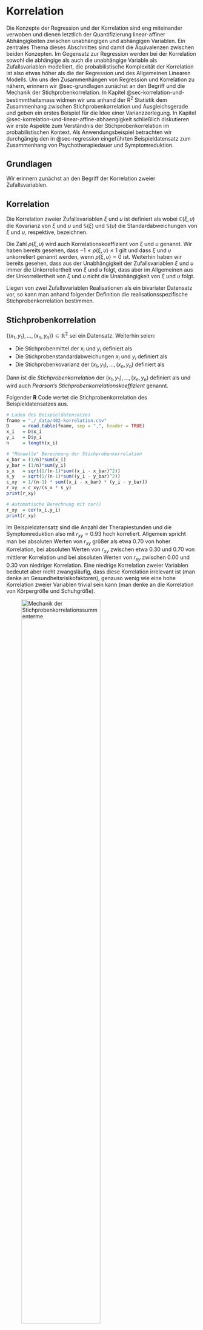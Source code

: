 # Korrelation {#sec-korrelation}
\normalsize

Die Konzepte der Regression und der Korrelation sind eng miteinander verwoben 
und dienen letztlich der Quantifizierung linear-affiner Abhängigkeiten zwischen 
unabhängigen und abhängigen Variablen. Ein zentrales Thema dieses Abschnittes 
sind damit die Äquivalenzen zwischen beiden Konzepten. Im Gegensatz zur Regression 
werden bei der Korrelation sowohl die abhängige als auch die unabhängige Variable 
als Zufallsvariablen modelliert, die probabilistische Komplexität der Korrelation 
ist also etwas höher als die der Regression und des Allgemeinen Linearen Modells. 
Um uns den Zusammenhängen von Regression und Korrelation zu nähern, erinnern wir 
@sec-grundlagen zunächst an den Begriff und die Mechanik der Stichprobenkorrelation. 
In Kapitel @sec-korrelation-und-bestimmtheitsmass widmen wir uns anhand der 
$\mathrm{R}^2$ Statistik dem Zusammenhang zwischen Stichprobenkorrelation und 
Ausgleichsgerade und geben ein erstes Beispiel für die Idee einer Varianzzerlegung. 
In Kapitel @sec-korrelation-und-linear-affine-abhaengigkeit schließlich diskutieren wir 
erste Aspekte zum Verständnis der Stichprobenkorrelation im probabilistischen Kontext. 
Als Anwendungsbeispiel betrachten wir durchgängig den in @sec-regression eingeführten 
Beispieldatensatz zum Zusammenhang von Psychotherapiedauer und Symptomreduktion.

## Grundlagen {#sec-grundlagen}
Wir erinnern zunächst an den Begriff der Korrelation zweier Zufallsvariablen.

:::{#def-korrelation} 
## Korrelation
Die Korrelation zweier Zufallsvariablen $\xi$ und $\upsilon$ ist definiert als
\begin{equation}
\rho(\xi, \upsilon):=\frac{\mathbb{C}(\xi, \upsilon)}{\mathbb{S}(\xi) \mathbb{S}(\upsilon)}
\end{equation}
wobei $\mathbb{C}(\xi, \upsilon)$ die Kovarianz von $\xi$ und $\upsilon$ und $\mathbb{S}(\xi)$ 
und $\mathbb{S}(\upsilon)$ die Standardabweichungen von $\xi$ und $\upsilon$, respektive, bezeichnen.
:::

Die Zahl $\rho(\xi, \upsilon)$ wird auch Korrelationskoeffizient von $\xi$ und $\upsilon$ genannt. 
Wir haben bereits gesehen, dass $-1 \leq \rho(\xi, \upsilon) \leq 1$ gilt und dass $\xi$ 
und $\upsilon$ unkorreliert genannt werden, wenn $\rho(\xi, \upsilon)=0$ ist. Weiterhin haben 
wir bereits gesehen, dass aus der Unabhängigkeit der Zufallsvariablen $\xi$ und 
$\upsilon$ immer die Unkorreliertheit von $\xi$ und $\upsilon$ folgt, dass aber im Allgemeinen 
aus der Unkorreliertheit von $\xi$ und $\upsilon$ nicht die Unabhängigkeit von $\xi$ und $\upsilon$ folgt.

Liegen von zwei Zufallsvariablen Realisationen als ein bivariater Datensatz vor, 
so kann man anhand folgender Definition die realisationsspezifische Stichprobenkorrelation bestimmen.

:::{#def-stichprobenkorrelation}
## Stichprobenkorrelation 

$\left\{\left(x_{1}, y_{1}\right), \ldots,\left(x_{n}, y_{n}\right)\right\} \subset \mathbb{R}^{2}$ 
sei ein Datensatz. Weiterhin seien:

* Die Stichprobenmittel der $x_{i}$ und $y_{i}$ definiert als
\begin{equation}
\bar{x}:=\frac{1}{n} \sum_{i=1}^{n} x_{i} \mbox{ und } \bar{y}:=\frac{1}{n} \sum_{i=1}^{n} y_{i}
\end{equation}
* Die Stichprobenstandardabweichungen $x_{i}$ und $y_{i}$ definiert als
\begin{equation}
s_{x}:=\sqrt{\frac{1}{n-1} \sum_{i=1}^{n}\left(x_{i}-\bar{x}\right)^{2}} \mbox{ und } s_{y}:=\sqrt{\frac{1}{n-1} \sum_{i=1}^{n}\left(y_{i}-\bar{y}\right)^{2}} .
\end{equation}
* Die Stichprobenkovarianz der $\left(x_{1}, y_{1}\right), \ldots,\left(x_{n}, y_{n}\right)$ definiert als
\begin{equation}
c_{x y}:=\frac{1}{n-1} \sum_{i=1}^{n}\left(x_{i}-\bar{x}\right)\left(y_{i}-\bar{y}\right)
\end{equation}

Dann ist die *Stichprobenkorrelation* der $\left(x_{1}, y_{1}\right), \ldots,\left(x_{n}, y_{n}\right)$ 
definiert als
\begin{equation}
r_{x y}:=\frac{c_{x y}}{s_{x} s_{y}}
\end{equation}
und wird auch *Pearson's Stichprobenkorrelationskoeffizient* genannt.
:::
Folgender **R** Code wertet die Stichprobenkorrelation des Beispieldatensatzes aus.

\tiny
```r
# Laden des Beispieldatensatzes
fname = "./_data/402-korrelation.csv"                                           # Dateipfad
D     = read.table(fname, sep = ",", header = TRUE)                             # Laden als Dataframe
x_i   = D$x_i                                                                   # x_i Werte
y_i   = D$y_i                                                                   # y_i Werte
n     = length(x_i)                                                             # n

# "Manuelle" Berechnung der Stichprobenkorrelation
x_bar = (1/n)*sum(x_i)                                                          # \bar{x}
y_bar = (1/n)*sum(y_i)                                                          # \bar{y}
s_x   = sqrt(1/(n-1)*sum((x_i - x_bar)^2))                                      # s_x
s_y   = sqrt(1/(n-1)*sum((y_i - y_bar)^2))                                      # s_y
c_xy  = 1/(n-1) * sum((x_i - x_bar) * (y_i - y_bar))                            # c_{xy}
r_xy  = c_xy/(s_x * s_y)                                                        # r_{xy}
print(r_xy)                                                                     # Ausgabe

# Automatische Berechnung mit cor()
r_xy  = cor(x_i,y_i)                                                             # r_{xy}
print(r_xy)                                                                      # Ausgabe
```
\normalsize

Im Beispieldatensatz sind die Anzahl der Therapiestunden und die Symptomreduktion 
also mit $r_{x y}=0.93$ hoch korreliert. Allgemein spricht man bei absoluten 
Werten von $r_{x y}$ größer als etwa 0.70 von hoher Korrelation, bei absoluten Werten 
von $r_{x y}$ zwischen etwa 0.30 und 0.70 von mittlerer Korrelation und bei 
absoluten Werten von $r_{x y}$ zwischen 0.00 und 0.30 von niedriger Korrelation. 
Eine niedrige Korrelation zweier Variablen bedeutet aber nicht zwangsläufig, 
dass diese Korrelation irrelevant ist (man denke an Gesundheitsrisikofaktoren), 
genauso wenig wie eine hohe Korrelation zweier Variablen trivial sein kann 
(man denke an die Korrelation von Körpergröße und Schuhgröße).

![Mechanik der Stichprobenkorrelationssummenterme.](./_figures/402-korrelationsterme){#fig-korrelationsterme fig-align="center" width=70%}

Da die Stichprobenkorrelation lediglich die auf das Intervall $[-1,1]$ normalisierte 
Stichprobenkovarianz $c_{x y}$ ist, wird die Höhe der Stichprobenkorrelation und 
insbesondere ihr Vorzeichen entscheidend durch die Werte Stichprobenkovarianzsummenterme 
$\left(x_{i}-\bar{x}\right)\left(y_{i}-\bar{y}\right)$ bestimmt. Dabei ist es 
entscheidend, wie häufig über die Datenpaare $\left(x_{i}, y_{i}\right)$ hinweg 
die $x_{i}$ und $y_{i}$ gleichartig oder entgegengesetzt von ihren jeweiligen 
Stichprobenmitteln abweichen. Dies ist schematisch in @fig-korrelationsterme dargestellt. 
Bei häufiger richtungsgleicher Abweichung von ihren jeweiligen Mittelwerten, 
sowohl in positiver als auch in negativer Richtung, ergibt das Produkt 
$\left(x_{i}-\bar{x}\right)\left(y_{i}-\bar{y}\right)$ eine positive Zahl, trägt
 also zu einer positiven Stichprobenkovarianz bei. Bei häufiger entgegengesetzter 
 Abweichung von ihren jeweiligen Mittelwerten ergibt das Produkt 
 $\left(x_{i}-\bar{x}\right)\left(y_{i}-\bar{y}\right)$ häufig eine negative Zahl, 
 trägt also zu einer negativen Stichprobenkovarianz bei. Kommen sowohl 
 richtungsgleiche als auch entgegengesetzte Abweichungen der $x_{i}$ und $y_{i}$ 
 häufig vor, so gleichen sich positive und negative Beiträge zur Stichprobenkovarianzsumme 
 eher aus und es resultiert eine geringe Stichprobenkovarianz bzw. ein 
 Stichprobenkorrelationskoeffizient nahe Null. Abbildung 2.2 zeigt bivariate 
 Datensätze von jeweils $n=30$ Datenpunkten zusammen mit ihren jeweiligen 
 Stichprobenkorrelationskoeffizienten.

Der Vorteil des Stichprobenkorrelationskoeffizienten gegenüber der Stichprobenkovarianz 
als Zusammenhangsmaß ist es, dass der absolute Wert des Stichprobenkorrelationskoeffizienten 
bei linear-affiner Transformation der zugrundeliegende Wertemenge gleich bleibt, 
wohingegen die Stichprobenkovarianz ihren Wert je nach gewähltem Maßstab ändert. 
Man sagt deshalb auch, dass der Stichprobenkorrelationkoeffizient maßstabsunabhängig ist. 
Dies ist die zentrale Aussage folgenden Theorems.

:::{#thm-stichprobenkorrelation-bei-linear-affiner-transformation} 
## Stichprobenkorrelation bei linear affiner Transformation

Für einen Datensatz $\left\{\left(x_{i}, y_{i}\right)\right\}_{i=1, \ldots n} \subset \mathbb{R}^{2}$ 
sei $\left\{\left(\tilde{x}_{i}, \tilde{y}_{i}\right)\right\}_{i=1, \ldots n} \subset \mathbb{R}^{2}$ 
der linear-affin transformierte Datensatz mit
\begin{equation}
\left(\tilde{x}_{i}, \tilde{y}_{i}\right)=\left(a_{x} x_{i}+b_{x}, a_{y} y_{i}+b_{y}\right), a_{x}, a_{y} \neq 0 .
\end{equation}
gegeben. Dann gilt
\begin{equation}
\left|r_{\tilde{x} \tilde{y}}\right|=\left|r_{x y}\right| .
\end{equation}
:::

```r
library(MASS)
library(latex2exp)
pdf(
file        = "./_figures/402-korrelationsbeispiele.pdf",
width       = 11,
height      = 11)
par(
family      = "sans",
mfcol       = c(3,3),
pty         = "s",
bty         = "l",
lwd         = 1,
las         = 1,
mgp         = c(2,1,0),
xaxs        = "i",
yaxs        = "i",
font.main   = 1,
cex         = 1,
cex.main    = 1.3)

# Modellformulierung
n           = 30                                # Anzahl an Stichprobenvektoren
mu          = c(0,0)                            # Erwartungswertparameter
sigma_1     = 1                                 # \sigma_1
sigma_2     = 1                                 # \sigma_2
rho_12      = c( 0.8, 0.2, -0.4,                # \rho_12
                 0.6, 0.0, -0.6,
                 0.4,-0.2, -0.8)

# Datenrealisierung und Visualisierung
set.seed(1)
for(rho in rho_12){
  Sigma  = matrix(c(sigma_1^2             , rho*sigma_1*sigma_2,
                   rho*sigma_1*sigma_2, sigma_2^2), nrow = 2)
  xy     = mvrnorm(n, mu, Sigma)
  plot(
  xy,
  pch         = 21,
  col         = "white",
  bg          = "black",
  xlab        = TeX("$x$"),
  ylab        = TeX("$y$"),
  xlim        = c(-3,3),
  ylim        = c(-3,3),
  main        = TeX(sprintf("$r_{xy}$ = %.2f", cor(xy[,1],xy[,2]))))
}
dev.off()
```

![Beispiele bivariater Datensätze und ihrer Stichprobenkorrelationen.](./_figures/402-korrelationsbeispiele){#fig-korrelationsbeispiele fig-align="center" width=100%}

:::{.proof}
\begin{equation}
\begin{aligned}
r_{\tilde{x} \tilde{y}} 
& :=\frac{\frac{1}{n-1} \sum_{i=1}^{n}\left(\tilde{x}_{i}-\bar{\tilde{x}}\right)\left(\tilde{y}_{i}-\bar{\tilde{y}}\right)}{\sqrt{\frac{1}{n-1}\left(\sum_{i=1}^{n} \tilde{x}_{i}-\bar{\tilde{x}}\right)^{2}} \sqrt{\frac{1}{n-1}\left(\sum_{i=1}^{n} \tilde{y}_{i}-\bar{\tilde{y}}\right)^{2}}} \\
& =\frac{\sum_{i=1}^{n}\left(a_{x} x_{i}+b_{x}-\left(a_{x} \bar{x}+b_{x}\right)\right)\left(a_{y} y_{i}+b_{y}-\left(a_{y} \bar{y}+b_{y}\right)\right)}{\sqrt{\sum_{i=1}^{n}\left(a_{x} x_{i}+b_{x}-\left(a_{x} \bar{x}+b_{x}\right)\right)^{2}} \sqrt{\sum_{i=1}^{n}\left(a_{y} y_{i}+b_{y}-\left(a_{y} \bar{y}+b_{y}\right)\right)^{2}}} \\
& =\frac{a_{x} a_{y} \sum_{i=1}^{n}\left(x_{i}-\bar{x}\right)\left(y_{i}-\bar{y}\right)}{\sqrt{a_{x}^{2} \sum_{i=1}^{n}\left(x_{i}-\bar{x}\right)^{2}} \sqrt{a_{y}^{2} \sum_{i=1}^{n}\left(y_{i}-\bar{y}\right)^{2}}} \\
& =\frac{a_{x} a_{y}}{\left|a_{x}\right|\left|a_{y}\right|} \frac{\sum_{i=1}^{n}\left(x_{i}-\bar{x}\right)\left(y_{i}-\bar{y}\right)}{\sqrt{\sum_{i=1}^{n}\left(x_{i}-\bar{x}\right)^{2}} \sqrt{\sum_{i=1}^{n}\left(y_{i}-\bar{y}\right)^{2}}} \\
& =\frac{a_{x} a_{y}}{\left|a_{x}\right|\left|a_{y}\right|} \frac{c_{x y}}{s_{x} s_{y}} \\
& =\frac{a_{x} a_{y}}{\left|a_{x}\right|\left|a_{y}\right|} r_{x y} .
\end{aligned}
\end{equation}
Also folgt, durch Durchspielen aller möglichen Vorzeichenfälle, dass
\begin{equation}
\left|r_{\tilde{x} \tilde{y}}\right|=\left|r_{x y}\right| .
\end{equation}
:::

## Korrelation und Bestimmheitsmaß {#sec-korrelation-und-bestimmtheitsmass}

Das sogenannte Bestimmtheitsmaß $\mathrm{R}^{2}$ ist eine beliebte, häufig 
reportierte Statistik zur Beschreibung der Zusammenhangsstärke der Werte einer 
unabhängigen und einer abhängigen Variable. Numerisch handelt es sich bei 
$\mathrm{R}^{2}$ lediglich um den quadrierten Stichprobenkorrelationskoeffizienten. 
Ist die seStichprobenkorrelation zum Beispiel $r_{x y}=0.5$, dann ist 
$\mathrm{R}^{2}=0.5^{2}=0.25$, ist die Stichprobenkorrelation dagegen $r_{x y}=-0.5$, 
dann gilt analog $\mathrm{R}^{2}=(-0.5)^{2}=0.25$. An diesen Beispielen erkennt man, 
dass $\mathrm{R}^{2}$ weniger Information über die Rohdaten enthält als $r_{x y}$, 
da das Vorzeichen und damit die Richtung des Zusammenhangs wegfällt. Per se ist 
die Angabe von $\mathrm{R}^{2}$ anstelle von $r_{x y}$ als Deskriptivstatistik 
zur Beschreibung der Zusammenhangsstärke der Werte von unabhängiger und abhängiger 
Variable ohne Vorteil. Wir wollen hier trotzdem etwas genauer auf $\mathrm{R}^{2}$ 
eingehen, da ein tieferes Verständnis von $\mathrm{R}^{2}$ einerseits den Einstieg 
in das Konzept der Varianzzerlegungen erlaubt und andererseits die Zusammenhänge 
zwischen den Konzepten der Ausgleichsgerade und der Stichprobenkorrelation weiter 
verdeutlicht. Wir erweitern dazu zunächst die Beschreibung der Ausgleichsgerade 
aus @sec-methode-der-kleinsten-quadrate durch die Begriffe der erklärten Werte und der Residuen.

:::{#def-erklaerte-werte-und-residuen-einer-ausgleichsgerade}   
## Erklärte Werte und Residuen einer Ausgleichsgerade. 
Gegeben sei ein Datensatz $\left\{\left(x_{1}, y_{1}\right), \ldots,\left(x_{n}, y_{n}\right)\right\} \subset \mathbb{R}^{2}$ 
und die zu diesem Datensatz gehörende Ausgleichsgerade
\begin{equation}
f_{\hat{\beta}}: \mathbb{R} \rightarrow \mathbb{R}, x \mapsto f_{\hat{\beta}}(x):=\hat{\beta}_{0}+\hat{\beta}_{1} x
\end{equation}
Dann werden für $i=1, \ldots, n$
\begin{equation}
\widehat{y}_{i}:=\hat{\beta}_{0}+\hat{\beta}_{1} x_{i}
\end{equation}
die durch die Ausgleichsgerade *erklärten Werte* genannt und
\begin{equation}
\hat{\varepsilon}_{i}:=y_{i}-\hat{y}_{i}
\end{equation}
werden die *Residuen* der Ausgleichsgerade genannt.
:::

Etwas allgemeiner formuliert sind die *erklärten Werte* damit die Datenvorhersage 
des Modells basierend auf den geschätzten Parameterwerten, während die Residuen 
die Differenzen zwischen den geschätzten Datenvorhersagen und den beobachteten 
Datenwerten bezeichnen. @fig-erklaerte-werte-und-residuen verdeutlicht diese 
Begriffe am Beispiel der Ausgleichsgerade des Beispieldatensatzes.

```r
# Einlesen des Beispieldatensatzes
fname       = "./_data/402-korrelation.csv"
D           = read.table(fname, sep = ",", header = TRUE)

# Ausgleichsgeradenparameter
x_bar       = mean(D$x_i)               # Stichprobenmittel der x_i-Werte
y_bar       = mean(D$y_i)               # Stichprobenmittel der y_i-Werte
s2x         = var(D$x_i)                # Stichprobenvarianz der  x_i-Werte
cxy         = cov(D$x_i, D$y_i)         # Stichprobenkovarianz der (x_i,y_i)-Werte
beta_1_hat  = cxy/s2x                   # \hat{\beta}_1, Steigungsparameter
beta_0_hat  = y_bar - beta_1_hat*x_bar  # \hat{\beta}_0, Offset Parameter

# Visualisierung
library(latex2exp)
pdf(
file        = "./_figures/402-erklaerte-werte-und-residuen.pdf",
width       = 5,
height      = 5)
par(
family      = "sans",
mfcol       = c(1,1),
pty         = "s",
bty         = "l",
lwd         = 1,
las         = 1,
mgp         = c(2,1,0),
xaxs        = "i",
yaxs        = "i",
font.main   = 1,
cex         = 1,
cex.main    = 1)
plot(
D$x_i,
D$y_i,
pch         = 16,
xlab        = "Anzahl Therapiestunden (x)",
ylab        = "Symptomreduktion (y)",
xlim        = c(0,21),
ylim        = c(-10, 40))
abline(
coef        = c(beta_0_hat, beta_1_hat),
lty         = 1,
col         = "black")
points(
D$x_i,
beta_0_hat + beta_1_hat*D$x_i,
pch         = 16,
col         = "grey")
arrows(
x0        = D$x_i,
y0        = D$y_i,
x1        = D$x_i,
y1        = beta_0_hat + beta_1_hat*D$x_i,
length    = 0,
col       = "grey")
points(
mean(D$x_i),
mean(D$y_i),
pch      = 16,
col      = "Blue")
# Legende
legend(
"topleft", 
c(
TeX("$(x_i,y_i)$"),                                          
TeX("$(\\bar{x} + \\bar{y})$"),
TeX("$f_{\\beta}(x)$"),
TeX("$\\hat{y}_i$"),
TeX("$\\hat{\\epsilon}_i$")),
cex         = .9, 
y.intersp   = 1.1,                                                               
lty         = c(NA,NA,1,NA,1),   
pch         = c(16,16,NA,16,NA),                                                        
col         = c("black", "blue", "black", "grey", "grey"),                                                                                              
lwd         = 1,                                                                
bty         = "n")
dev.off()
```

![Ausgleichsgerade, erklärte Werte und Residuen für den Beispieldatensatz..](./_figures/402-erklaerte-werte-und-residuen){#fig-erklaerte-werte-und-residuen fig-align="center" width=60%}

Mithilfe der Begriffe der erklärten Werte und Residuen lässt sich nun folgende 
Quadratsummenzerlegung beim Vorliegen einer Ausgleichsgerade eines Datensatzes angeben.

:::{#thm-quadratsummenzerlegung-bei-ausgleichsgerade}  

## Quadratsummenzerlegung bei Ausgleichsgerade
Für einen Datensatz $\left\{\left(x_{1}, y_{1}\right), \ldots,\left(x_{n}, y_{n}\right)\right\} \subset \mathbb{R}^{2}$ 
und seine zugehörige Ausgleichsgerade $f_{\hat{\beta}}$ seien für
\begin{equation}
\bar{y}:=\frac{1}{n} \sum_{i=1}^{n} y_{i} \mbox{ und } \hat{y}_{i}:=\hat{\beta}_{0}+\hat{\beta}_{1} x_{i} \text {, für } i=1, \ldots, n
\end{equation}
das Stichprobenmittel der $y_{i}$-Werte und die durch die Ausgleichsgerade 
erklärten Werte, respektive. Weiterhin seien

* die Total Sum of Squares definiert als
\begin{equation}
\mbox{SQT} := \sum_{i=1}^{n}\left(y_{i}-\bar{y}\right)^{2}
\end{equation}
* die Explained Sum of Squares definiert als
\begin{equation}
\mbox{SQE} := \sum_{i=1}^{n}\left(\widehat{y}_{i}-\bar{y}\right)^{2}
\end{equation}
* die Residual Sum of Squares definiert als
\begin{equation}
\mbox{SQR}  := \sum_{i=1}^{n}\left(y_{i}-\hat{y}_{i}\right)^{2}
\end{equation}

Dann gilt
\begin{equation}
\mbox{SQT} = \mbox{SQE} + \mbox{SQR}
\end{equation}
:::

:::{.proof}
\begin{equation}
\begin{aligned}
\mathrm{SQT} & =\sum_{i=1}^{n}\left(y_{i}-\bar{y}\right)^{2} \\
& =\sum_{i=1}^{n}\left(y_{i}-\hat{y}_{i}+\hat{y}_{i}-\bar{y}\right)^{2} \\
& =\sum_{i=1}^{n}\left(\left(y_{i}-\hat{y}_{i}\right)+\left(\hat{y}_{i}-\bar{y}\right)\right)^{2} \\
& =\sum_{i=1}^{n}\left(\left(y_{i}-\hat{y}_{i}\right)^{2}+2\left(y_{i}-\hat{y}_{i}\right)\left(\hat{y}_{i}-\bar{y}\right)+\left(\hat{y}_{i}-\bar{y}\right)^{2}\right) \\
& =\sum_{i=1}^{n}\left(\hat{y}_{i}-\bar{y}\right)^{2}+2 \sum_{i=1}^{n}\left(y_{i}-\hat{y}_{i}\right)\left(\hat{y}_{i}-\bar{y}\right)+\sum_{i=1}^{n}\left(y_{i}-\hat{y}_{i}\right)^{2} \\
& =\mathrm{SQE}+2 \sum_{i=1}^{n}\left(y_{i}-\hat{y}_{i}\right)\left(\hat{y}_{i}-\bar{y}\right)+\mathrm{SQR} \\
& =\mathrm{SQE}+\mathrm{SQR}
\end{aligned}
\end{equation}
Dabei ergibt sich die letzte Gleichung mit
\begin{equation}
\bar{\hat{y}}:=\frac{1}{n} \sum_{i=1}^{n} \hat{y}_{i}=\frac{1}{n} \sum_{i=1}^{n}\left(\hat{\beta}_{0}+\hat{\beta}_{1} x_{i}\right)=\hat{\beta}_{0}+\hat{\beta}_{1} \bar{x}=\bar{y}-\hat{\beta}_{1} \bar{x}+\hat{\beta}_{1} \bar{x}=\bar{y}
\end{equation}
und damit auch
\begin{equation}
\bar{\hat{y}}=\bar{y} \Leftrightarrow \frac{1}{n} \sum_{i=1}^{n} \hat{y}_{i}=\frac{1}{n} \sum_{i=1}^{n} y_{i} \Leftrightarrow \sum_{i=1}^{n} \hat{y}_{i}=\sum_{i=1}^{n} y_{i} \Leftrightarrow \bar{y} \sum_{i=1}^{n} \hat{y}_{i}=\bar{y} \sum_{i=1}^{n} y_{i}
\end{equation}
sowie
\begin{equation}
\bar{\hat{y}}=\bar{y} \Leftrightarrow \frac{1}{n} \sum_{i=1}^{n} \hat{y}_{i}=\frac{1}{n} \sum_{i=1}^{n} y_{i} \Leftrightarrow \sum_{i=1}^{n} y_{i}=\sum_{i=1}^{n} \hat{y}_{i} \Leftrightarrow \sum_{i=1}^{n} y_{i} \hat{y}_{i}=\sum_{i=1}^{n} \hat{y}_{i} \hat{y}_{i}
\end{equation}
aus
\begin{equation}
\begin{aligned}
\sum_{i=1}^{n}\left(y_{i}-\hat{y}_{i}\right)\left(\hat{y}_{i}-\bar{y}\right) & =\sum_{i=1}^{n}\left(y_{i} \hat{y}_{i}-y_{i} \bar{y}-\hat{y}_{i} \hat{y}_{i}+\hat{y}_{i} \bar{y}\right) \\
& =\sum_{i=1}^{n} y_{i} \hat{y}_{i}-\sum_{i=1}^{n} y_{i} \bar{y}-\sum_{i=1}^{n} \hat{y}_{i} \hat{y}_{i}+\sum_{i=1}^{n} \hat{y}_{i} \bar{y} \\
& =\sum_{i=1}^{n} y_{i} \hat{y}_{i}-\sum_{i=1}^{n} \hat{y}_{i} \hat{y}_{i}+\bar{y} \sum_{i=1}^{n} \hat{y}_{i}-\bar{y} \sum_{i=1}^{n} y_{i} \\
& =0+0 \\
& =0
\end{aligned}
\end{equation}
:::

Die Begriffsbildungen von @thm-quadratsummenzerlegung-bei-ausgleichsgerade erklären sich intuitiv wie folgt:

* SQT repräsentiert die Gesamtvariabilität der $y_{i}$-Werte um ihren Mittelwert $\bar{y}$.
* SQE repräsentiert die Variabilität der erklärten Werte $\hat{y}_{i}$ um ihren Mittelwert. 
Große Werte von SQE repräsentieren damit eine große absolute Steigung der $y_{i}$ 
mit den $x_{i}$ und kleine Werte von SQE repräsentieren eine kleine absolute 
Steigung der $y_{i}$ mit den $x_{i}$. SQE ist somit ein Maß für die Stärke des 
linearen Zusammenhangs der $x_{i^{-}}$ und $y_{i}$-Werte
* SQR ist die Summe der quadrierten Residuen, denn es gilt
\begin{equation}
\mathrm{SQR}:=\sum_{i=1}^{n}\left(y_{i}-\hat{y}_{i}\right)^{2}:=\sum_{i=1}^{n} \hat{\varepsilon}_{i}^{2}
\end{equation}

Große Werte von SQR repräsentieren damit große Abweichungen der erklärten von 
den beobachteten $y_{i}$-Werten und kleine Werte von SQR repräsentieren geringe
Abweichungen der erklärten von den beobachteten $y_{i}$-Werten. SQR ist also 
ein Maß für die Güte der Beschreibung der Datenmenge durch die Ausgleichsgerade.

Die zentrale Aussage des Theorem 2.1 ist nun, dass sich die Gesamtstreung der 
$y_{i}$-Werte um ihren Mittelwert $\bar{y}$ gerade aus der Summe der Stärke des 
linearen Zusammenhangs der $x_{i^{-}}$und $y_{i}$-Werte (also des "deterministischen Einflusses" 
der $x_{i}$ auf die $y_{i}$ ) sowie den den Abweichungen von diesem linearen Zusammenhang 
(also dem "Rauschen") zusammensetzt. Obwohl es sich bei SQT formal nicht um ein 
Varianzmaß handelt, spricht man in diesem Zusammenhang auch oft von einer 
Varianzzerlegung in erklärte Varianz und Residualvarianz. Dieses Motiv ist ein 
zentraler Aspekt des Allgemeinen Linearen Modells und wird in späteren Kapiteln 
erneut aufgegriffen werden. Für den Moment erlaubt Theorem 2.1 nun folgende 
Defintion des Bestimmtheitsmaßes $\mathrm{R}^{2}$.

:::{#def-bestimmtheitsmass-r2}
## Bestimmtheitsmaß $\mathrm{R}^{2}$
Für einen Datensatz $\left\{\left(x_{1}, y_{1}\right), \ldots,\left(x_{n}, y_{n}\right)\right\} \subset \mathbb{R}^{2}$ 
und seine zugehörige Ausgleichsgerade $f_{\hat{\beta}}$ sowie die zugehörigen 
Explained Sum of Squares SQE und Total Sum of Squares SQT heißt
\begin{equation}
\mathrm{R}^{2}:=\frac{\mathrm{SQE}}{\mathrm{SQT}}
\end{equation}
das *Bestimmtheitsmaß* oder der *Determinationskoeffizient*.
:::

Folgendes Theorem liefert nun den oben erwähnten Zusammenhang zwischen dem 
Bestimmtheitsmaß und der Stichprobenkorrelation.

:::{#thm-stichprobenkorrelation-und-bestimmtheitsmass}
## Stichprobenkorrelation und Bestimmtheitsmaß 

Für einen Datensatz $\left\{\left(x_{1}, y_{1}\right), \ldots,\left(x_{n}, y_{n}\right)\right\} \subset \mathbb{R}^{2}$ 
sei $\mathrm{R}^{2}$ das Bestimmtheitsmaß und $r_{x y}$ sei die Stichprobenkorrelation. Dann gilt
\begin{equation}
\mathrm{R}^{2} = r_{x y}^{2}
\end{equation}
:::

:::{.proof}
Wir halten zunächst fest, dass mit
\begin{equation}
\bar{\hat{y}}
:=\frac{1}{n} \sum_{i=1}^{n} \hat{y}_{i}
=\frac{1}{n} \sum_{i=1}^{n}\left(\hat{\beta}_{0}+\hat{\beta}_{1} x_{i}\right)
=\hat{\beta}_{0}+\hat{\beta}_{1} \bar{x}
=\bar{y}-\hat{\beta}_{1} \bar{x}+\hat{\beta}_{1} \bar{x}=\bar{y}
\end{equation}
folgt, dass
\begin{equation}
\begin{aligned}
\mathrm{SQE} & =\sum_{i=1}^{n}\left(\hat{y}_{i}-\bar{y}\right)^{2} \\
& =\sum_{i=1}^{n}\left(\hat{y}_{i}-\bar{\bar{y}}\right)^{2} \\
& =\sum_{i=1}^{n}\left(\hat{\beta}_{0}+\hat{\beta}_{1} x_{i}-\hat{\beta}_{0}-\hat{\beta}_{1} \bar{x}\right)^{2} \\
& =\sum_{i=1}^{n}\left(\hat{\beta}_{1}\left(x_{i}-\bar{x}\right)\right)^{2} \\
& =\hat{\beta}_{1}^{2} \sum_{i=1}^{n}\left(x_{i}-\bar{x}\right)^{2}
\end{aligned}
\end{equation}
Damit ergibt sich dann
\begin{equation}
\begin{aligned}
\mathrm{R}^{2} & =\frac{\mathrm{SQE}}{\mathrm{SQT}} \\
& =\frac{\sum_{i=1}^{n}\left(\hat{y}_{i}-\bar{y}\right)^{2}}{\sum_{i=1}^{n}\left(y_{i}-\bar{y}\right)^{2}} \\
& =\hat{\beta}_{1}^{2} \frac{\sum_{i=1}^{n}\left(x_{i}-\bar{x}\right)^{2}}{\sum_{i=1}^{n}\left(y_{i}-\bar{y}\right)^{2}} \\
& =\frac{c_{x y}^{2}}{s_{x}^{4}} \frac{\frac{1}{n-1} \sum_{i=1}^{n}\left(x_{i}-\bar{x}\right)^{2}}{\frac{1}{n-1} \sum_{i=1}^{n}\left(y_{i}-\bar{y}\right)^{2}} \\
& =\frac{c_{x y}^{2}}{s_{x}^{4}} \frac{s_{x}^{2}}{s_{y}^{2}} \\
& =\frac{c_{x y}^{2}}{s_{x}^{2} s_{y}^{2}} \\
& =\left(\frac{c_{x y}}{s_{x} s_{y}}\right)^{2} \\
& =r_{x y}^{2} .
\end{aligned}
\end{equation}
:::

Man beachte, dass mit $-1 \leq r_{x y} \leq 1$ aus @thm-stichprobenkorrelation-und-bestimmtheitsmass 
direkt folgt, dass $0 \leq \mathrm{R}^{2} \leq 1$. Nach @def-bestimmtheitsmass-r2
gilt $\mathrm{R}^{2}=0$ genau dann, wenn $\mathrm{SQE}=0$ ist. $\mathrm{R}^{2}=0$ 
bedeutet also, dass die erklärte Datenvariabilität durch die Ausgleichsgerade 
gleich Null ist und beschreibt damit den Fall einer denkbar schlechten Datenerklärung 
durch die Ausgleichsgerade. Andererseits gilt $\mathrm{R}^{2}=1$ genau dann, 
wenn $\mathrm{SQE}=\mathrm{SQT}$ ist. $\mathrm{R}^{2}=1$ bedeutet also, dass die 
Gesamtstreuung gleich der durch die Ausgleichsgerade erklärten Streuung ist und 
beschreibt den Fall, dass sämtliche Datenvariabilität durch die Ausgleichsgerade 
erklärt werden kann. Man sagt deshalb auch oft etwas ungenau, dass $\mathrm{R}^{2}$ 
die durch die Ausgleichsgerade erklärte Varianz an der Gesamtvarianz der 
Daten repräsentiert. Neben der jeweiligen Stichprobenkorrelation ist in 
@fig-korrelationsbeispiele auch jeweils das Bestimmtheitsmaß für die bivariaten 
Beispieldatensätze aufgeführt. 

## Korrelation und linear-affine Abhängigkeit {#sec-korrelation-und-linear-affine-abhaengigkeit}

Die Tatsache, dass stochastische Unabhängigkeit zwar Unkorreliertheit impliziert, 
dass umgekehrt die Unkorreliertheit zweier Zufallsvariablen aber nicht ihre 
stochatische Unabhängigkeit impliziert, deutet daraufhin, dass die Korrelation 
zweier Zufallsvariablen nur bestimmte Formen der Abhängigkeit zwischen Variablen 
misst. Abbildung 2.4 verdeutlicht dies anhand dreier Simulationsbeispiele.

```r
library(MASS)
library(latex2exp)
pdf(
file        = "./_figures/402-rlinearitaet.pdf",
width       = 11,
height      = 4)
par(
family      = "sans",
mfcol       = c(1,3),
pty         = "s",
bty         = "l",
lwd         = 1,
las         = 1,
mgp         = c(2,1,0),
xaxs        = "i",
yaxs        = "i",
font.main   = 1,
cex         = 1.1,
cex.main    = 1.2,
xpd         = TRUE)

# Modellformulierung und Datenrealisierungen
set.seed(1)
n           = 40
x           = seq(-pi,pi,len = n)
eps         = rnorm(n)
y_all       = list(x + eps ,x^2 + eps, 8*cos(2*x) + eps)

# Visualisierung
for(y in y_all){
 plot(
 x,
 y,
 pch   = 21,
 bg    = "black",
 col   = "white",
 xlim  = c(-3.5,3.5),
 main  = TeX(sprintf("$r_{xy}$ = %.2f", cor(x,y))))
}
dev.off()
```

![Korrelation und Abhängigkeit.](./_figures/402-rlinearitaet){#fig-rlinearitaet fig-align="center" width=100%}

@fig-rlinearitaet A zeigt eine Realisation des Modells
\begin{equation}
\upsilon_i=x_{i}+\varepsilon_{i} \mbox{ mit } \varepsilon_{i} \sim N(0,1) \mbox{ für } i=1,...,n.
\end{equation}
Die Stichprobenkorrelationen des Datensatzes $\left\{\left(x_{i}, y_{i}\right)\right\}_{i=1}^{n}$ 
ergibt sich hier zu $r_{x y}=0.90$. Es besteht eine klare Abhängigkeit des Wertes 
der $\upsilon_i$ Realisation $y_{i}$ vom Wert $x_{i}$: je höher der Wert von 
$x_{i}$, desto höher der Erwartungswert für den Wert von $\upsilon_i$. 
@fig-rlinearitaet B zeigt eine Realisation des Modells
\begin{equation}
\upsilon_i=x_{i}^{2}+\varepsilon_{i} \mbox{ mit } \varepsilon_{i} \sim N(0,1) \mbox{ für } i=1,...,n.
\end{equation}
Die Stichprobenkorrelationen des Datensatzes $\left\{\left(x_{i}, y_{i}\right)\right\}_{i=1}^{n}$ 
ergibt sich hier zu $r_{x y} = -0.01$. Die Stichprobenkorrelation ist also minimal. 
Es besteht aber auch hier eine klare Abhängigkeit des Wertes der $\upsilon_i$ 
Realisation $y_{i}$ vom Wert $x_{i}$ : je höher oder je niedriger der Wert von 
$x_{i}$, desto höher der Erwartungswert für den Wert von $\upsilon_i$, es 
besteht ein quadratischer Zusammenhang. Ein ähnliches Bild ergibt sich beim 
Betrachten von @fig-rlinearitaet C einer Realisation des Modells
\begin{equation}
\upsilon_i 
= 8 \cos \left(2 x_{i}\right)+\varepsilon_{i} \mbox{ mit } \varepsilon_{i} \sim N(0,1) \mbox{ für } i=1,...,n.
\end{equation}
Auch hier ergibt sich das Bild einer Abhängigkeit des Wertes der $\upsilon_i$ Realisation 
$y_{i}$ vom Wert $x_{i}$, in diesem Fall im Sinne einer zyklischen Abhängigkeit, 
die Stichprobenkorrelation ist aber mit $r_{x y}=-0.01$ wiederum minimal. Diese 
Simulationsbeispiele belegen also intuitiv, dass die Stichprobenkorrelation 
verschwindend gering sein kann, auch wenn klare Abhängigkeiten zwischen zwei 
Variablen bestehen. Als allgemeines Maß für die Abhängigkeit zweier Variablen 
ist die Korrelation also ungeeignet. Diesen Umstand zugrunde liegt die Tatsache, 
dass die Korrelation lediglich ein Maß für den linear-affinen Zusammenhang zweier 
Zufallsvariablen, nicht aber für ihre stochastische Abhängigkeit ist. Wir formalisieren 
und präzisieren diese Aussage in folgenden Theorem.

:::{#thm-korrelation-und-linear-affine-abhaengigkeit} 
## Korrelation und linear-affine Abhängigkeit
$\xi$ und $\upsilon$ seien zwei Zufallsvariablen mit positiver Varianz. Dann 
besteht genau dann eine lineare-affine Abhängigkeit der Form
\begin{equation}
\upsilon=\beta_{0}+\beta_{1} \xi \mbox{ mit } \beta_{0}, \beta_{1} \in \mathbb{R}
\end{equation}
zwischen $\xi$ und $\upsilon$, wenn
\begin{equation}
\rho(\xi, \upsilon)=1 \mbox{ oder } \rho(\xi, \upsilon)=-1
\end{equation}
gilt.
:::


:::{.proof}
Wir beschränken uns auf den Beweis der Aussage, dass aus $\upsilon=\beta_{0}+\beta_{1} \xi$ 
folgt, dass $\rho(\xi, \upsilon)= \pm 1$ ist. Dazu halten wir zunächst fest, 
dass mit den Theoremen zu den Eigenschaften von Erwartungswert und Varianz gilt, dass
\begin{equation}
\mathbb{E}(\upsilon) = \beta_{0}+\beta_{1} \mathbb{E}(\xi) 
\mbox{ und } 
\mathbb{V}(\upsilon) = \beta_{1}^{2} \mathbb{V}(\xi)
\end{equation}
Wegen $\mathbb{V}(\xi)>0$ und $\mathbb{V}(\upsilon)>0$ gilt damit $\beta_{1} \neq 0$. Es folgt dann
\begin{equation}
\beta_{1} > 0 
\Rightarrow 
\mathbb{S}(\upsilon)=\beta_{1} \mathbb{S}(\xi) > 0 
\mbox{ und } 
\beta_{1} < 0 
\Rightarrow 
\mathbb{S}(\upsilon) = -\beta_{1} \mathbb{S}(\xi) > 0.
\end{equation}
Weiterhin gilt
\begin{equation}
\begin{aligned}
\upsilon -\mathbb{E}(\upsilon) 
& = \beta_{0}+\beta_{1} \xi-\mathbb{E}(\upsilon) \\
& = \beta_{0}+\beta_{1} \xi-\beta_{0}-\beta_{1} \mathbb{E}(\xi) \\
& = \beta_{1} \xi-\beta_{1} \mathbb{E}(\xi) \\
& = \beta_{1}(\xi-\mathbb{E}(\xi)) .
\end{aligned}
\end{equation}
Für die Kovarianz von $\xi$ und $\upsilon$ ergibt sich also
\begin{equation}
\begin{aligned}
\mathbb{C}(\xi,\upsilon) 
& = \mathbb{E}((\upsilon-\mathbb{E}(\upsilon))(\xi-\mathbb{E}(\xi))) \\
& = \mathbb{E}\left(\beta_{1}(\xi-\mathbb{E}(\xi))(\xi-\mathbb{E}(\xi))\right) \\
& = \beta_{1} \mathbb{E}\left((\xi-\mathbb{E}(\xi))^{2}\right) \\
& = \beta_{1} \mathbb{V}(\xi) .
\end{aligned}
\end{equation}
Damit ergibt für die Korrelation von $\xi$ und $\upsilon$
\begin{equation}
\rho(\xi, \upsilon)
= \frac{\mathbb{C}(\xi,\upsilon)}{\mathbb{S}(\xi) \mathbb{S}(\upsilon)} 
= \pm \frac{\beta_{1} \mathbb{V}(\xi)}{\mathbb{S}(\xi) \beta_{1} \mathbb{S}(\xi)} 
= \pm \frac{\beta_{1} \mathbb{V}(\xi)}{\beta_{1} \mathbb{V}(\xi)} 
= \pm 1
\end{equation}
:::

Die Korrelation zweier Zufallsvariablen wird also genau dann maximal, wenn 
zwischen den beiden Zufallsvariablen ein linear-affiner Zusammenhang besteht. 
Dabei impliziert die linear-affine Abhängigkeit von $\upsilon$ von $\xi$ auch 
immer die linear-affine Abhängigkeit von $\xi$ von $\upsilon$, denn
\begin{equation}
\upsilon = \beta_{0} + \beta_{1} \xi 
\Leftrightarrow
-\beta_{0} + \upsilon = \beta_{1} \xi 
\Leftrightarrow 
\xi = -\frac{\beta_{0}}{\beta_{1}}+\frac{1}{\beta_{1}} \upsilon 
\Leftrightarrow 
\xi = \tilde{\beta}_{0}+\tilde{\beta}_{1} \upsilon
\end{equation}
mit
\begin{equation}
\tilde{\beta}_{0} = -\frac{\beta_{0}}{\beta_{1}} \mbox{ und } \tilde{\beta}_{1} = \frac{1}{\beta_{1}}.
\end{equation}

## Literaturhinweise

Der Begriff der Korrelation erscheint, allerdings basierend auf früheren Arbeiten 
zum Beispiel von @bravais1844, zunächst bei @galton1890 (vgl. @stigler1986) und wird 
unter anderem durch die Arbeiten von @pearson1895, @pearson1896, @pearson1900, 
@pearson1901 im Kontext multivariater Normalverteilungen weiter ausgearbeitet. 
Eine frühe Studie zum Verhältnis von Korrelation und Kausalität ist @wright1921.

## Selbstkontrollfragen
\footnotesize

1. Geben Sie die Definition der Korrelation zweier Zufallsvariablen wieder.
1. Geben Sie die Definitionen von Stichprobenmittel, Stichprobenstandardabweichung, Stichprobenkovarianz und Stichprobenkorrelation wieder.
1. Erläutern Sie anhand der Mechanik der Kovariationsterme, wann eine Stichprobenkorrelation einen hohen absoluten Wert annimmt, einen hohen positiven Wert annimmt, einen hohen negativen Wert annimmt und einen niedrigen Wert annimmt.
1. Geben Sie das Theorem zur Stichprobenkorrelation bei linear-affinen Transformationen wieder.
1. Erläutern Sie das Theorem zur Stichprobenkorrelation bei linear-affinen Transformationen.
1. Geben Sie die Definitionen von erklärten Werten und Residuen einer Ausgleichsgerade wieder.
1. Geben Sie das Theorem zur Quadratsummenzerlegung bei einer Ausgleichsgerade wieder.
1. Erläutern Sie die intuitiven Bedeutungen von SQT, SQE und SQR.
1. Geben Sie die Definition des Bestimmtheitsmaßes $\mathrm{R}^{2}$ wieder.
1. Geben Sie das Theorem zum Zusammenhang von Stichprobenkorrelation und Bestimmtheitsmaß wieder.
1. Erläutern Sie die Bedeutung von hohen und niedrigen $\mathrm{R}^{2}$ Werten im Lichte der Ausgleichsgerade.
1. Geben Sie das Theorem zum Zusammenhang von Korrelation und linear-affiner Abhängigkeit wieder.

\normalsize



